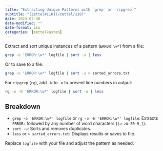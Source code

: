 ```yaml
---
title: "Extracting Unique Patterns with `grep` or `ripgrep`"
subtitle: "[Zettel#110](/zettel/110)"
date: 2023-07-30
date-modified: ""
date-format: iso
categories: [zettelkasten]
---
```

Extract and sort unique instances of a pattern (`ERROR:\w*`) from a file:

```bash
grep -o 'ERROR:\w*' logfile | sort -u | less
```

Or to save to a file:

```bash
grep -o 'ERROR:\w*' logfile | sort -u > sorted_errors.txt
```

For `ripgrep` (`rg`), add `-N` to `-o` to prevent line numbers in output:

```bash
rg -o -N 'ERROR:\w*' logfile | sort -u | less
```

## Breakdown

* `grep -o 'ERROR:\w*' logfile` or `rg -o -N 'ERROR:\w*' logfile`: Extracts `ERROR:` followed by any number of word characters (`[a-zA-Z0-9_]`).
* `sort -u`: Sorts and removes duplicates.
* `less` or `> sorted_errors.txt`: Displays results or saves to file.

Replace `logfile` with your file and adjust the pattern as needed.

